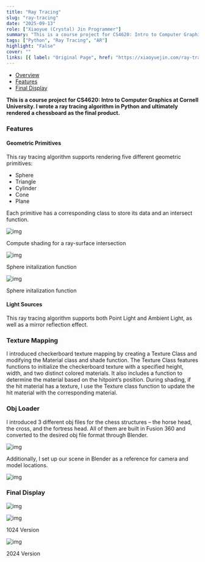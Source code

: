 ```yaml
---
title: "Ray Tracing"
slug: "ray-tracing"
date: "2025-09-13"
role: ["Xiaoyue (Crystal) Jin Programmer"]
summary: "This is a course project for CS4620: Intro to Computer Graphics at Cornell University. I wrote a ray tracing algorithm in Python and ultimately rendered a chessboard as the final product."
tags: ["Python", "Ray Tracing", "AR"]
highlight: "False"
cover: ""
links: [{ label: "Original Page", href: "https://xiaoyuejin.com/ray-tracing/" }]
---
```


- [Overview](#overview)
- [Features](#features)
- [Final Display](#final-display)

**This is a course project for CS4620: Intro to Computer Graphics at Cornell University. I wrote a ray tracing algorithm in Python and ultimately rendered a chessboard as the final product.**

### Features

#### Geometric Primitives

This ray tracing algorithm supports rendering five different geometric primitives:

- Sphere
- Triangle
- Cylinder
- Cone
- Plane

Each primitive has a corresponding class to store its data and an intersect function.

![img](/projects/ray-tracing/Screenshot2023-12-21at11.15.33PM-3.png)

Compute shading for a ray-surface intersection

![img](/projects/ray-tracing/Screenshot2023-12-21at11.09.46PM-3.png)

Sphere initalization function

![img](/projects/ray-tracing/Screenshot2023-12-21at11.10.08PM.png)

Sphere initalization function

#### Light Sources

This ray tracing algorithm supports both Point Light and Ambient Light, as well as a mirror reflection effect.

### Texture Mapping

I introduced checkerboard texture mapping by creating a Texture Class and modifying the Material class and shade function. The Texture Class features functions to initialize the checkerboard texture with a specified height, width, and two distinct colored materials. It also includes a function to determine the material based on the hitpoint’s position. During shading, if the hit material has a texture, I use the Texture class function to update the hit material with the corresponding material.

### Obj Loader

I introduced 3 different obj files for the chess structures – the horse head, the cross, and the fortress head. All of them are built in Fusion 360 and converted to the desired obj file format through Blender.

![img](/projects/ray-tracing/Screenshot2023-12-21at11.17.40PM-1.png)

Additionally, I set up our scene in Blender as a reference for camera and model locations.

![img](/projects/ray-tracing/unnamed5-2.png)

### Final Display

![img](/projects/ray-tracing/unnamed6-1.png)

![img](/projects/ray-tracing/unnamed7.png)

1024 Version

![img](/projects/ray-tracing/Image_Video3-1-1.png)

2024 Version
